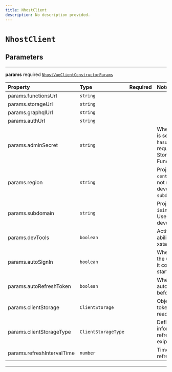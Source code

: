 ```yaml
---
title: NhostClient
description: No description provided.
---
```


# `NhostClient`

## Parameters

---

**<span className="parameter-name">params</span>** <span className="optional-status">required</span> [`NhostVueClientConstructorParams`](/reference/vue/types/nhost-vue-client-constructor-params)

| Property                                                                                               | Type                           | Required | Notes                                                                                                                                    |
| :----------------------------------------------------------------------------------------------------- | :----------------------------- | :------: | :--------------------------------------------------------------------------------------------------------------------------------------- |
| <span className="parameter-name"><span className="light-grey">params.</span>functionsUrl</span>        | <code>string</code>            |          |                                                                                                                                          |
| <span className="parameter-name"><span className="light-grey">params.</span>storageUrl</span>          | <code>string</code>            |          |                                                                                                                                          |
| <span className="parameter-name"><span className="light-grey">params.</span>graphqlUrl</span>          | <code>string</code>            |          |                                                                                                                                          |
| <span className="parameter-name"><span className="light-grey">params.</span>authUrl</span>             | <code>string</code>            |          |                                                                                                                                          |
| <span className="parameter-name"><span className="light-grey">params.</span>adminSecret</span>         | <code>string</code>            |          | When set, the admin secret is sent as a header, `x-hasura-admin-secret`, for all requests to GraphQL, Storage, and Serverless Functions. |
| <span className="parameter-name"><span className="light-grey">params.</span>region</span>              | <code>string</code>            |          | Project region (e.g. `eu-central-1`) Project region is not required during local development (when `subdomain` is `localhost`)           |
| <span className="parameter-name"><span className="light-grey">params.</span>subdomain</span>           | <code>string</code>            |          | Project subdomain (e.g. `ieingiwnginwnfnegqwvdqwdwq`) Use `localhost` during local development                                           |
| <span className="parameter-name"><span className="light-grey">params.</span>devTools</span>            | <code>boolean</code>           |          | Activate devTools e.g. the ability to connect to the xstate inspector                                                                    |
| <span className="parameter-name"><span className="light-grey">params.</span>autoSignIn</span>          | <code>boolean</code>           |          | When set to true, will parse the url on startup to check if it contains a refresh token to start the session with                        |
| <span className="parameter-name"><span className="light-grey">params.</span>autoRefreshToken</span>    | <code>boolean</code>           |          | When set to true, will automatically refresh token before it expires                                                                     |
| <span className="parameter-name"><span className="light-grey">params.</span>clientStorage</span>       | <code>ClientStorage</code>     |          | Object where the refresh token will be persisted and read locally.                                                                       |
| <span className="parameter-name"><span className="light-grey">params.</span>clientStorageType</span>   | <code>ClientStorageType</code> |          | Define a way to get information about the refresh token and its exipration date.                                                         |
| <span className="parameter-name"><span className="light-grey">params.</span>refreshIntervalTime</span> | <code>number</code>            |          | Time interval until token refreshes, in seconds                                                                                          |

---
